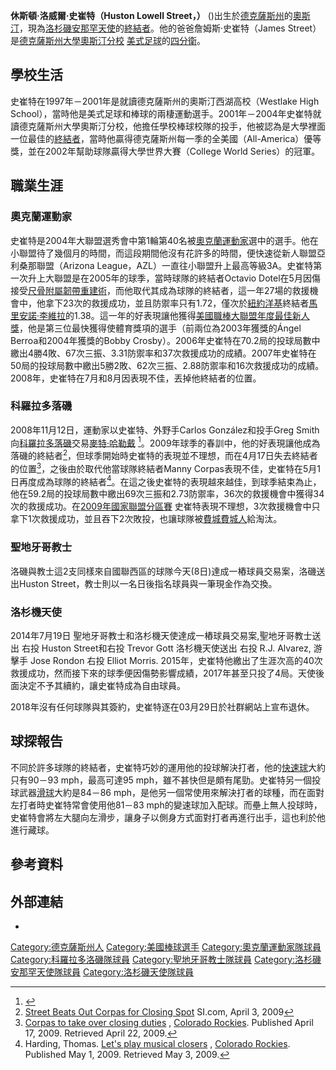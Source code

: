 {{distinguish|Houston Street（休士頓街道）}}
{{Infobox MLB player
| name        =休斯頓·史崔特<br />Huston Street
| image       =Huston_Street.jpg
| width       = 200
| caption     = 
| position    = 終結者
| birthdate   = {{Birth date and age|1983|8|2}}
| bats        = 右
| throws      =右
| debutdate   = 4月6日
| debutyear   = 2005年
| debutteam   = 奧克蘭運動家
| statyear    = 2011年
| stat1label  = [[勝投|勝－敗]]
| stat1value  = 30-21
| stat2label  = [[防禦率|防禦率]]
| stat2value  = 3.11
| stat3label  = [[三振|三振]]
| stat3value  = 441
| stat4label  = [[救援成功|救援成功]]
| stat4value  = 178
| teams       = <nowiki></nowiki>
*[[奧克蘭運動家|奧克蘭運動家]] (2005年－2008年)
*[[科羅拉多落磯|科羅拉多落磯]] (2009年－2011年)
*[[聖地牙哥教士|聖地牙哥教士]] (2012年－2014年)
*[[洛杉磯安那罕天使|洛杉磯安那罕天使]] (2014年-2017年)
| awards      = <nowiki></nowiki>
*[[美國職棒大聯盟年度最佳新人獎|美國職棒大聯盟年度最佳新人獎]]  ({{By|2005年}})
}}

'''休斯頓·洛威爾·史崔特（Huston Lowell Street，{{bd|1983年|8月2日}}）''' ({{pronEng|ˈhjustən}})出生於[[德克薩斯州|德克薩斯州]]的[[奧斯汀|奧斯汀]]，現為[[洛杉磯安那罕天使|洛杉磯安那罕天使]]的[[終結者_(棒球)|終結者]]。他的爸爸詹姆斯·史崔特（James Street）是[[德克薩斯州大學奧斯汀分校|德克薩斯州大學奧斯汀分校]] [[美式足球|美式足球]]的[[四分衛|四分衛]]。

==學校生活==
史崔特在1997年－2001年是就讀德克薩斯州的奧斯汀西湖高校（Westlake High School），當時他是美式足球和棒球的兩棲運動選手。2001年－2004年史崔特就讀德克薩斯州大學奧斯汀分校，他擔任學校棒球校隊的投手，他被認為是大學裡面一位最佳的[[終結者_(棒球)|終結者]]，當時他贏得德克薩斯州每一季的全美國（All-America）優等獎，並在2002年幫助球隊贏得大學世界大賽（College World Series）的冠軍。

==職業生涯==
===奧克蘭運動家===
史崔特是2004年大聯盟選秀會中第1輪第40名被[[奧克蘭運動家|奧克蘭運動家]]選中的選手。他在小聯盟待了幾個月的時間，而這段期間他沒有花許多的時間，便快速從新人聯盟亞利桑那聯盟（Arizona League，AZL）一直往小聯盟升上最高等級3A。史崔特第一次升上大聯盟是在2005年的球季，當時球隊的終結者Octavio Dotel在5月因傷接受[[尺骨附屬韌帶重建術|尺骨附屬韌帶重建術]]，而他取代其成為球隊的終結者，這一年27場的救援機會中，他拿下23次的救援成功，並且防禦率只有1.72，僅次於[[紐約洋基|紐約洋基]]終結者[[馬里安諾·李維拉|馬里安諾·李維拉]]的1.38。這一年的好表現讓他獲得[[美國職棒大聯盟年度最佳新人獎|美國職棒大聯盟年度最佳新人獎]]，他是第三位最快獲得使體育獎項的選手（前兩位為2003年獲獎的Ángel Berroa和2004年獲獎的Bobby Crosby）。2006年史崔特在70.2局的投球局數中繳出4勝4敗、67次三振、3.31防禦率和37次救援成功的成績。2007年史崔特在50局的投球局數中繳出5勝2敗、62次三振、2.88防禦率和16次救援成功的成績。2008年，史崔特在7月和8月因表現不佳，丟掉他終結者的位置。

===科羅拉多落磯===
2008年11月12日，運動家以史崔特、外野手Carlos González和投手Greg Smith向[[科羅拉多落磯|科羅拉多落磯]]交易[[麥特·哈勒戴|麥特·哈勒戴]] <ref>{{Cite web |url=http://oakland.athletics.mlb.com/news/press_releases/press_release.jsp?ymd=20081112&content_id=3675856&vkey=pr_oak&fext=.jsp&c_id=oak |title=A's acquire OF Matt Holliday from Colorado |accessdate=2010-01-22 |archive-date=2016-03-03 |archive-url=https://web.archive.org/web/20160303183255/http://oakland.athletics.mlb.com/news/press_releases/press_release.jsp?ymd=20081112&content_id=3675856&vkey=pr_oak&fext=.jsp&c_id=oak |dead-url=yes }}</ref>。2009年球季的春訓中，他的好表現讓他成為落磯的終結者<ref>[http://sportsillustrated.cnn.com/2009/baseball/mlb/04/03/rockies.street.ap/index.html Street Beats Out Corpas for Closing Spot] {{Wayback|url=http://sportsillustrated.cnn.com/2009/baseball/mlb/04/03/rockies.street.ap/index.html |date=20121024152307 }} SI.com, April 3, 2009</ref>，但球季開始時史崔特的表現並不理想，而在4月17日失去終結者的位置<ref>[http://colorado.rockies.mlb.com/news/article.jsp?ymd=20090417&content_id=4316946&vkey=news_col&fext=.jsp&c_id=col Corpas to take over closing duties] {{Wayback|url=http://colorado.rockies.mlb.com/news/article.jsp?ymd=20090417&content_id=4316946&vkey=news_col&fext=.jsp&c_id=col |date=20110927223347 }}, [[Colorado_Rockies|Colorado Rockies]]. Published April 17, 2009. Retrieved April 22, 2009.</ref>，之後由於取代他當球隊終結者Manny Corpas表現不佳，史崔特在5月1日再度成為球隊的終結者<ref>Harding, Thomas. [http://harding.mlblogs.com/archives/2009/05/lets_play_musical_closers.html Let's play musical closers] {{Wayback|url=http://harding.mlblogs.com/archives/2009/05/lets_play_musical_closers.html |date=20090505063606 }}, [[Colorado_Rockies|Colorado Rockies]]. Published May 1, 2009. Retrieved May 3, 2009.</ref>。在這之後史崔特的表現越來越佳，到球季結束為止，他在59.2局的投球局數中繳出69次三振和2.73防禦率，36次的救援機會中獲得34次的救援成功。在[[2009年國家聯盟分區賽|2009年國家聯盟分區賽]] 史崔特表現不理想，3次救援機會中只拿下1次救援成功，並且吞下2次敗投，也讓球隊被[[費城費城人|費城費城人]]給淘汰。

===聖地牙哥教士===
洛磯與教士這2支同樣來自國聯西區的球隊今天(8日)達成一樁球員交易案，洛磯送出Huston Street，教士則以一名日後指名球員與一筆現金作為交換。

===洛杉機天使===
2014年7月19日 聖地牙哥教士和洛杉機天使達成一樁球員交易案,聖地牙哥教士送出 右投 Huston Street和右投 Trevor Gott 洛杉機天使送出 右投 R.J. Alvarez, 游擊手 Jose Rondon  右投 Elliot Morris.
2015年，史崔特他繳出了生涯次高的40次救援成功，然而接下來的球季便因傷勢影響成績，2017年甚至只投了4局。天使後面決定不予其續約，讓史崔特成為自由球員。

2018年沒有任何球隊與其簽約，史崔特逐在03月29日於社群網站上宣布退休。
==球探報告==
不同於許多球隊的終結者，史崔特巧妙的運用他的投球解決打者，他的[[快速球|快速球]]大約只有90－93 mph，最高可達95 mph，雖不甚快但是頗有尾勁。史崔特另一個投球武器[[滑球|滑球]]大約是84－86 mph，是他另一個常使用來解決打者的球種，而在面對左打者時史崔特常會使用他81－83 mph的變速球加入配球。而壘上無人投球時，史崔特會將左大腿向左滑步，讓身子以側身方式面對打者再進行出手，這也利於他進行藏球。

==參考資料==
{{Reflist}}

==外部連結==
*{{Baseballstats |mlb=434718 |espn=6175 |br=s/streehu01 |fangraphs=8258|cube=S/huston-street|brm=street001hus}}

{{start box}}
{{succession box | before = [[Bobby_Crosby|Bobby Crosby]] | title = [[美國職棒大聯盟年度最佳新人獎|美國職棒大聯盟年度最佳新人獎]]| years = 2005年 | after = [[賈斯丁·韋蘭德|賈斯丁·韋蘭德]]}}
{{end box}}

{{300救援俱樂部}}
{{聖地牙哥教士隊當前登錄名單}}
{{DEFAULTSORT:Street, Huston}}

[[Category:德克薩斯州人|Category:德克薩斯州人]]
[[Category:美國棒球選手|Category:美國棒球選手]]
[[Category:奧克蘭運動家隊球員|Category:奧克蘭運動家隊球員]]
[[Category:科羅拉多洛磯隊球員|Category:科羅拉多洛磯隊球員]]
[[Category:聖地牙哥教士隊球員|Category:聖地牙哥教士隊球員]]
[[Category:洛杉磯安那罕天使隊球員|Category:洛杉磯安那罕天使隊球員]]
[[Category:洛杉磯天使隊球員|Category:洛杉磯天使隊球員]]